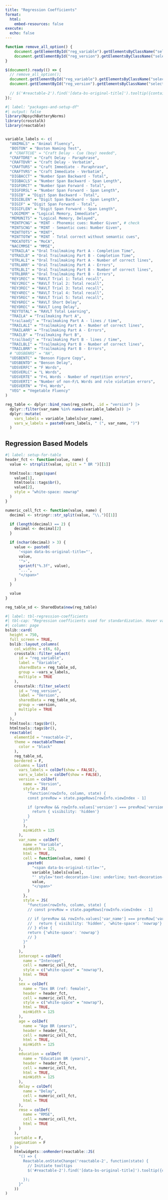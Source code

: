 ```yaml
---
title: "Regression Coefficients"
format: 
  html:
    embed-resources: false
execute:
  echo: false
---
```


```js
function remove_all_option() {
    document.getElementById("reg_variable").getElementsByClassName("selectized")[0].selectize.removeOption("");
    document.getElementById("reg_version").getElementsByClassName("selectized")[0].selectize.removeOption("");
}

$(document).ready(() => {
  // remove_all_option();
  document.getElementById("reg_variable").getElementsByClassName("selectized")[0].selectize.removeOption("");
  document.getElementById("reg_version").getElementsByClassName("selectized")[0].selectize.removeOption("");
  
  // $('#reactable-2').find('[data-bs-original-title]').tooltip({container: 'body'});
});
```

```r
#| label: "packages-and-setup-df"
#| output: false
library(NpsychBatteryNorms)
library(crosstalk)
library(reactable)


variable_labels <- c(
  "ANIMALS" = "Animal Fluency",
  "BOSTON" = "Boston Naming Test",
  # "CRAFTCUE" = "Craft Delay - Cue (boy) needed",
  "CRAFTDRE" = "Craft Delay - Paraphrase",
  "CRAFTDVR" = "Craft Delay - Verbatim",
  "CRAFTURS" = "Craft Immediate - Paraphrase",
  "CRAFTVRS" = "Craft Immediate - Verbatim",
  "DIGBACCT" = "Number Span Backward - Total",
  "DIGBACLS" = "Number Span Backward - Span Length",
  "DIGFORCT" = "Number Span Forward - Total",
  "DIGFORSL" = "Number Span Forward - Span Length",
  "DIGIB" = "Digit Span Backward - Total",
  "DIGIBLEN" = "Digit Span Backward - Span Length",
  "DIGIF" = "Digit Span Forward - Total",
  "DIGIFLEN" = "Digit Span Forward - Span Length",
  "LOGIMEM" = "Logical Memory, Immediate",
  "MEMUNITS" = "Logical Memory, Delayed",
  "MINTPCNG" = "MINT - Phonemic cues: Number Given", # check
  "MINTSCNG" = "MINT - Semantic cues: Number Given",
  "MINTTOTS" = "MINT",
  "MINTTOTW" = "MINT - Total correct without semantic cues",
  "MOCATOTS" = "MoCA",
  "NACCMMSE" = "MMSE",
  "OTRAILA" = "Oral Trailmaking Part A - Completion Time",
  "OTRAILB" = "Oral Trailmaking Part B - Completion Time",
  "OTRLALI" = "Oral Trailmaking Part A - Number of correct lines",
  "OTRLARR" = "Oral Trailmaking Part A - Errors",
  "OTRLBLI" = "Oral Trailmaking Part B - Number of correct lines",
  "OTRLBRR" = "Oral Trailmaking Part B - Errors",
  "REY1REC" = "RAVLT Trial 1: Total recall",
  "REY2REC" = "RAVLT Trial 2: Total recall",
  "REY3REC" = "RAVLT Trial 3: Total recall",
  "REY4REC" = "RAVLT Trial 4: Total recall",
  "REY5REC" = "RAVLT Trial 5: Total recall",
  "REY6REC" = "RAVLT Short Delay",
  "REYDREC" = "RAVLT Long Delay",
  "REYTOTAL" = "RAVLT Total Learning",
  "TRAILA" = "Trailmaking Part A",
  "trailaadj" = "Trailmaking Part A - lines / time",
  "TRAILALI" = "Trailmaking Part A - Number of correct lines",
  "TRAILARR" = "Trailmaking Part A - Errors",
  "TRAILB" = "Trailmaking Part B",
  "trailbadj" = "Trailmaking Part B - lines / time",
  "TRAILBLI" = "Trailmaking Part B - Number of correct lines",
  "TRAILBRR" = "Trailmaking Part B - Errors",
  # "UDSBENRS" = "NA",
  "UDSBENTC" = "Benson Figure Copy",
  "UDSBENTD" = "Benson Delay",
  "UDSVERFC" = "F Words",
  "UDSVERLC" = "L Words",
  "UDSVERTE" = "F+L Words - Number of repetition errors",
  "UDSVERTI" = "Number of non-F/L Words and rule violation errors",
  "UDSVERTN" = "F+L Words",
  "VEG" = "Vegetable Fluency"
)

reg_table <- dplyr::bind_rows(reg_coefs, .id = "version") |>
  dplyr::filter(var_name %in% names(variable_labels)) |>
  dplyr::mutate(
    vars_labels = variable_labels[var_name],
    vars_w_labels = paste0(vars_labels, " (", var_name, ")")
  )
```

## Regression Based Models

```r
#| label: setup-for-table
header_fct <- function(value, name) {
  value <- strsplit(value, split = " BR ")[[1]]

  htmltools::tags$span(
    value[1],
    htmltools::tags$br(),
    value[2],
    style = "white-space: nowrap"
  )
}

numeric_cell_fct <- function(value, name) {
  decimal <- stringr::str_split(value, "\\.")[[1]]

  if (length(decimal) == 2) {
    decimal <- decimal[2]
  }

  if (nchar(decimal) > 3) {
    value <- paste0(
      '<span data-bs-original-title="',
      value,
      '">',
      sprintf("%.3f", value),
      "...",
      "</span>"
    )
  }

  value
}

reg_table_sd <- SharedData$new(reg_table)
```

```r
#| label: tbl-regression-coefficients
#| tbl-cap: "Regression coefficients used for standardization. Hover variables to see human readable labels. Hover values ending with '...' to see all decimals."
#| column: page
bslib::card(
  height = 750,
  full_screen = TRUE,
  bslib::layout_columns(
    col_widths = c(6, 6),
    crosstalk::filter_select(
      id = "reg_variable",
      label = "Variable",
      sharedData = reg_table_sd,
      group = ~vars_w_labels,
      multiple = TRUE
    ),
    crosstalk::filter_select(
      id = "reg_version",
      label = "Version",
      sharedData = reg_table_sd,
      group = ~version,
      multiple = TRUE
    )
  ),
  htmltools::tags$br(),
  htmltools::tags$br(),
  reactable(
    elementId = "reactable-2",
    theme = reactableTheme(
      color = "black"
    ),
    reg_table_sd,
    bordered = F,
    columns = list(
      vars_labels = colDef(show = FALSE),
      vars_w_labels = colDef(show = FALSE),
      version = colDef(
        name = "Version",
        style = JS(
          "function(rowInfo, column, state) {
          const prevRow = state.pageRows[rowInfo.viewIndex - 1]

          if (prevRow && rowInfo.values['version'] === prevRow['version']) {
            return { visibility: 'hidden'}
          }
        }"
        ),
        minWidth = 125
      ),
      var_name = colDef(
        name = "Variable",
        minWidth = 125,
        html = TRUE,
        cell = function(value, name) {
          paste0(
            "<span data-bs-original-title='",
            variable_labels[value],
            "' style='text-decoration-line: underline; text-decoration-style: dotted; cursor: help;'>",
            value,
            "</span>"
          )
        },
        style = JS(
          "function(rowInfo, column, state) {
          // const prevRow = state.pageRows[rowInfo.viewIndex - 1]

          // if (prevRow && rowInfo.values['var_name'] === prevRow['var_name']) {
          //   return { visibility: 'hidden', 'white-space': 'nowrap'}
          // } else {
          return {'white-space': 'nowrap'}
          // }
        }"
        )
      ),
      intercept = colDef(
        name = "Intercept",
        cell = numeric_cell_fct,
        style = c("white-space" = "nowrap"),
        html = TRUE
      ),
      sex = colDef(
        name = "Sex BR (ref: female)",
        header = header_fct,
        cell = numeric_cell_fct,
        style = c("white-space" = "nowrap"),
        html = TRUE,
        minWidth = 125
      ),
      age = colDef(
        name = "Age BR (years)",
        header = header_fct,
        cell = numeric_cell_fct,
        html = TRUE,
        minWidth = 125
      ),
      education = colDef(
        name = "Education BR (years)",
        header = header_fct,
        cell = numeric_cell_fct,
        html = TRUE,
        minWidth = 125
      ),
      delay = colDef(
        name = "Delay",
        cell = numeric_cell_fct,
        html = TRUE
      ),
      rmse = colDef(
        name = "RMSE",
        cell = numeric_cell_fct,
        html = TRUE
      )
    ),
    sortable = F,
    pagination = F
  ) |>
    htmlwidgets::onRender(reactable::JS(
      "() => {
        Reactable.onStateChange('reactable-2', function(state) {
          // Initiate tooltips
          $('#reactable-2').find('[data-bs-original-title]').tooltip({container: 'body'});

        });
      }"
    ))
)
```
